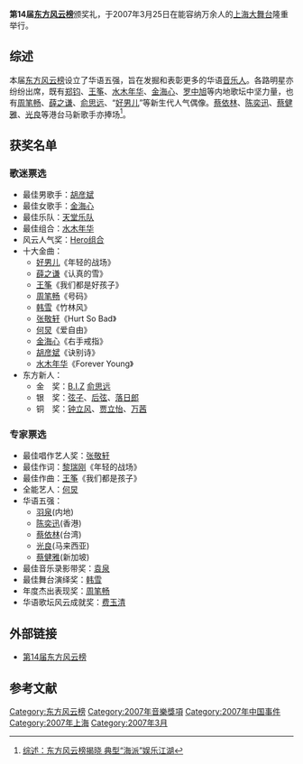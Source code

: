 '''第14届[[东方风云榜|东方风云榜]]'''颁奖礼，于2007年3月25日在能容纳万余人的[[上海大舞台|上海大舞台]]隆重举行。

==综述==
本届[[东方风云榜|东方风云榜]]设立了华语五强，旨在发掘和表彰更多的华语[[音乐人|音乐人]]。各路明星亦纷纷出席，既有[[郑钧|郑钧]]、[[王筝|王筝]]、[[水木年华|水木年华]]、[[金海心|金海心]]、[[罗中旭|罗中旭]]等内地歌坛中坚力量，也有[[周笔畅|周笔畅]]、[[薛之谦|薛之谦]]、[[俞思远|俞思远]]、“[[好男儿|好男儿]]”等新生代人气偶像。[[蔡依林|蔡依林]]、[[陈奕迅|陈奕迅]]、[[蔡健雅|蔡健雅]]、[[光良|光良]]等港台马新歌手亦捧场<ref>[http://ent.sina.com.cn/y/m/2007-03-26/00051492560.html 综述：东方风云榜揭晓 典型“海派”娱乐江湖]</ref>。

==获奖名单==
===歌迷票选===
*最佳男歌手：[[胡彦斌|胡彦斌]]
*最佳女歌手：[[金海心|金海心]]
*最佳乐队：[[天堂乐队|天堂乐队]]
*最佳组合：[[水木年华|水木年华]]
*风云人气奖：[[Hero组合|Hero组合]]
*十大金曲：
**[[好男儿|好男儿]]《年轻的战场》
**[[薛之谦|薛之谦]]《认真的雪》
**[[王筝|王筝]]《我们都是好孩子》
**[[周笔畅|周笔畅]]《号码》
**[[韩雪|韩雪]]《竹林风》
**[[张敬轩|张敬轩]]《Hurt So Bad》
**[[何炅|何炅]]《爱自由》
**[[金海心|金海心]]《右手戒指》
**[[胡彦斌|胡彦斌]]《诀别诗》
**[[水木年华|水木年华]]《Forever Young》
*东方新人：
**金　奖：[[B.I.Z|B.I.Z]] [[俞思远|俞思远]]
**银　奖：[[弦子|弦子]]、[[后弦|后弦]]、[[落日郎|落日郎]]
**铜　奖：[[钟立风|钟立风]]、[[贾立怡|贾立怡]]、[[万茜|万茜]]
===专家票选===
*最佳唱作艺人奖：[[张敬轩|张敬轩]]
*最佳作词：[[黎瑞刚|黎瑞刚]]《年轻的战场》
*最佳作曲：[[王筝|王筝]]《我们都是孩子》
*全能艺人：[[何炅|何炅]]
*华语五强：
**[[羽泉|羽泉]](内地)
**[[陈奕迅|陈奕迅]](香港)
**[[蔡依林|蔡依林]](台湾)
**[[光良|光良]](马来西亚)
**[[蔡健雅|蔡健雅]](新加坡)
*最佳音乐录影带奖：[[袁泉|袁泉]]
*最佳舞台演绎奖：[[韩雪|韩雪]]
*年度杰出表现奖：[[周笔畅|周笔畅]]
*华语歌坛风云成就奖：[[费玉清|费玉清]]

==外部链接==
* [http://ent.sina.com.cn/f/y/edc14th/index.shtml 第14届东方风云榜]

==参考文献==
<div class="references-small">
<references />
</div>
{{东方风云榜}}
[[Category:东方风云榜|Category:东方风云榜]]
[[Category:2007年音樂獎項|Category:2007年音樂獎項]]
[[Category:2007年中国事件|Category:2007年中国事件]]
[[Category:2007年上海|Category:2007年上海]]
[[Category:2007年3月|Category:2007年3月]]